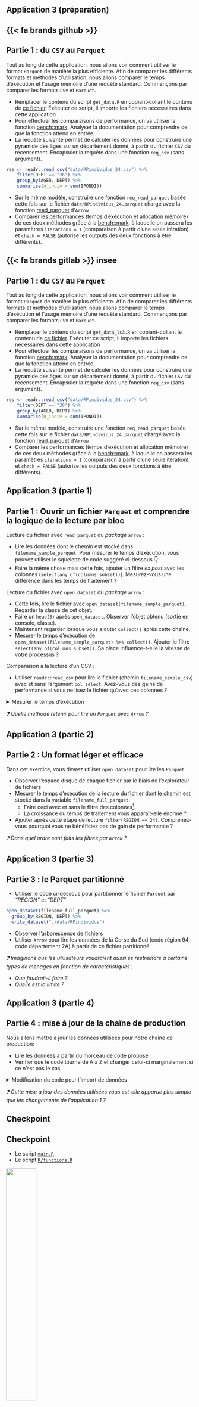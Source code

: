 ## Application 3 (préparation) {.smaller}


::: {.panel-tabset}

## {{< fa brands github >}}

:::{.callout-tip .nonincremental collapse="true" icon=false}
# Partie 1 : du `CSV` au `Parquet`

Tout au long de cette application, nous allons voir comment utiliser le format `Parquet` de manière la plus efficiente. Afin de comparer les différents formats et méthodes d'utilisation, nous allons comparer le temps d'exécution et l'usage mémoire d'une requête standard. Commençons par comparer les formats `CSV` et `Parquet`.

* Remplacer le contenu du script `get_data.R` en copiant-collant le contenu de [ce fichier](https://raw.githubusercontent.com/InseeFrLab/formation-bonnes-pratiques-git-R/refs/heads/main/R/checkpoints/application3/get_data.R). Exécuter ce script, il importe les fichiers nécessaires dans cette application
* Pour effectuer les comparaisons de performance, on va utiliser la fonction [bench::mark](https://bench.r-lib.org/#benchmark). Analyser la documentation pour comprendre ce que la fonction attend en entrée. 
* La requête suivante permet de calculer les données pour construire une pyramide des âges sur un département donné, à partir du fichier `CSV` du recensement. Encapsuler la requête dans une fonction `req_csv` (sans argument).

```.r
res <- readr::read_csv("data/RPindividus_24.csv") %>% 
    filter(DEPT == "36") %>%
    group_by(AGED, DEPT) %>%
    summarise(n_indiv = sum(IPONDI))
```

* Sur le même modèle, construire une fonction `req_read_parquet` basée cette fois sur le fichier `data/RPindividus_24.parquet` chargé avec la fonction [read_parquet](https://arrow.apache.org/docs/r/reference/read_parquet.html) d'`Arrow`
* Comparer les performances (temps d'exécution et allocation mémoire) de ces deux méthodes grâce à la [bench::mark](https://bench.r-lib.org/#benchmark), à laquelle on passera les paramètres `iterations = 1` (comparaison à partir d'une seule itération) et `check = FALSE` (autorise les outputs des deux fonctions à être différents).

:::

## {{< fa brands gitlab >}} insee

:::{.callout-tip .nonincremental collapse="true" icon=false}
# Partie 1 : du `CSV` au `Parquet`

Tout au long de cette application, nous allons voir comment utiliser le format `Parquet` de manière la plus efficiente. Afin de comparer les différents formats et méthodes d'utilisation, nous allons comparer le temps d'exécution et l'usage mémoire d'une requête standard. Commençons par comparer les formats `CSV` et `Parquet`.

* Remplacer le contenu du script `get_data_ls3.R` en copiant-collant le contenu de [ce fichier](https://raw.githubusercontent.com/InseeFrLab/formation-bonnes-pratiques-git-R/refs/heads/main/R/checkpoints/application3/get_data_ls3.R). Exécuter ce script, il importe les fichiers nécessaires dans cette application
* Pour effectuer les comparaisons de performance, on va utiliser la fonction [bench::mark](https://bench.r-lib.org/#benchmark). Analyser la documentation pour comprendre ce que la fonction attend en entrée. 
* La requête suivante permet de calculer les données pour construire une pyramide des âges sur un département donné, à partir du fichier `CSV` du recensement. Encapsuler la requête dans une fonction `req_csv` (sans argument).

```.r
res <- readr::read_csv("data/RPindividus_24.csv") %>% 
    filter(DEPT == "36") %>%
    group_by(AGED, DEPT) %>%
    summarise(n_indiv = sum(IPONDI))
```

* Sur le même modèle, construire une fonction `req_read_parquet` basée cette fois sur le fichier `data/RPindividus_24.parquet` chargé avec la fonction [read_parquet](https://arrow.apache.org/docs/r/reference/read_parquet.html) d'`Arrow`
* Comparer les performances (temps d'exécution et allocation mémoire) de ces deux méthodes grâce à la [bench::mark](https://bench.r-lib.org/#benchmark), à laquelle on passera les paramètres `iterations = 1` (comparaison à partir d'une seule itération) et `check = FALSE` (autorise les outputs des deux fonctions à être différents).
:::

:::


## Application 3 (partie 1) {.smaller}

::: {.callout-tip .nonincremental collapse="true" icon=false}
## Partie 1 : Ouvrir un fichier `Parquet` et comprendre la logique de la lecture par bloc

Lecture du fichier avec `read_parquet` du _package_ `arrow` :

* Lire les données dont le chemin est stocké dans `filename_sample_parquet`. Pour mesurer le temps d'exécution, vous pouvez utiliser le squelette de code suggéré ci-dessous 👇️.
* Faire la même chose mais cette fois, ajouter un filtre _ex post_ avec les colonnes (`select(any_of(columns_subset))`). Mesurez-vous une différence dans les temps de traitement ?

Lecture du fichier avec `open_dataset` du _package_ `arrow` :

* Cette fois, lire le fichier avec `open_dataset(filename_sample_parquet)`. Regarder la classe de cet objet. 
* Faire un `head(5)` après `open_dataset`. Observer l'objet obtenu (sortie en console, classe).
* Maintenant regarder lorsque vous ajouter `collect()` après cette chaîne.
* Mesurer le temps d'exécution de `open_dataset(filename_sample_parquet) %>% collect()`. Ajouter le filtre `select(any_of(columns_subset))`. Sa place influence-t-elle la vitesse de votre processus ? 

Comparaison à la lecture d'un CSV : 

* Utiliser `readr::read_csv` pour lire le fichier (chemin `filename_sample_csv`) avec et sans l'argument `col_select`. Avez-vous des gains de performance si vous ne lisez le fichier qu'avec ces colonnes ? 

<details>

<summary>
Mesurer le temps d'exécution
</summary>

```.r
start_time <- Sys.time()
# lecture du fichier ici
end_time <- Sys.time()
diff_time <- end_time - start_time
```

</details>

:::

_❓️ Quelle méthode retenir pour lire un `Parquet` avec `Arrow` ?_

## Application 3 (partie 2) {.smaller}

::: {.callout-tip .nonincremental collapse="true" icon=false}
## Partie 2 : Un format léger et efficace

Dans cet exercice, vous devrez utiliser `open_dataset` pour lire les `Parquet`. 

* Observer l'espace disque de chaque fichier par le biais de l'explorateur de fichiers
* Mesurer le temps d'exécution de la lecture du fichier dont le chemin est stocké dans la variable `filename_full_parquet`. 
    + Faire ceci avec et sans le filtre des colonnes[^csv].
    + La croissance du temps de traitement vous apparaît-elle énorme ? 
* Ajouter après cette étape de lecture `filter(REGION == 24)`. Comprenez-vous pourquoi vous ne bénéficiez pas de gain de performance ?   

:::

_❓️ Dans quel ordre sont faits les filtres par `Arrow` ?_

[^csv]: Ne pas faire ceci maintenant avec le CSV, le _benchmark_ arrive prochainement.

## Application 3 (partie 3) {.smaller}

::: {.callout-tip .nonincremental collapse="true" icon=false}
# Partie 3 : le Parquet partitionné

* Utiliser le code ci-dessous pour partitionner le fichier `Parquet` par _"REGION"_ et _"DEPT"_

```.r
open_dataset(filename_full_parquet) %>%
  group_by(REGION, DEPT) %>%
  write_dataset("./data/RPindividus")
```

* Observer l'arborescence de fichiers
* Utiliser `Arrow` pour lire les données de la Corse du Sud (code région 94, code département 2A) à partir de ce fichier partitionné

:::

::: {.nonincremental}

_❓️ Imaginons que les utilisateurs voudraient aussi se restreindre à certains types de ménages en fonction de caractéristiques :_

* _Que faudrait-il faire ?_
* _Quelle est la limite ?_

:::


## Application 3 (partie 4) {.smaller}

:::{.callout-tip .nonincremental collapse="true" icon=false}
# Partie 4 : mise à jour de la chaîne de production

Nous allons mettre à jour les données utilisées pour notre chaîne de production:

* Lire les données à partir du morceau de code proposé
* Vérifier que le code tourne de A à Z et changer celui-ci marginalement si ce n'est pas le cas

<details>

<summary>
Modification du code pour l'import de données
</summary>

```.r
columns_subset <- c(
  "REGION", "AGED", "ANAI", "CATL", "COUPLE",
  "SEXE", "SURF", "TP", "TRANS", "IPONDI"
)

df <- open_dataset(
  "./data/RPindividus",
  hive_style = TRUE
) %>%
  filter(REGION == 24) %>%
  select(any_of(columns_subset)) %>%
  collect()

```

</details>


:::



_❓️ Cette mise à jour des données utilisées vous est-elle apparue plus simple que les changements de l'application 1 ?_


## Checkpoint

::: {.callout-caution .noincremental}
## Checkpoint

* Le script [`main.R`](https://raw.githubusercontent.com/InseeFrLab/formation-bonnes-pratiques-git-R/refs/heads/main/R/checkpoints/application3/main.R)
* Le script [`R/functions.R`](https://raw.githubusercontent.com/InseeFrLab/formation-bonnes-pratiques-git-R/refs/heads/main/R/checkpoints/application3/functions.R)


![](checkpoint.jpg){width=40% fig-align="center"}

:::
